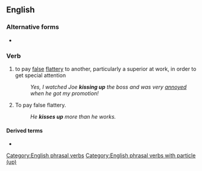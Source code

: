 ==English==

===Alternative forms===
* {{l|en|kiss-up}}

===Verb===
{{head|en|verb|head=[[kiss]] [[up]]}}

# {{label|en|transitive|idiomatic}} to pay [[false]] [[flattery]] to another, particularly a superior at work, in order to get special attention
#: ''Yes, I watched Joe '''kissing up''' the boss and was very [[annoyed]] when he got my promotion!''
# {{label|en|intransitive|idiomatic}} To pay false flattery.
#: ''He '''kisses up''' more than he works.''

====Derived terms====
* {{l|en|kiss up to}}

[[Category:English phrasal verbs]]
[[Category:English phrasal verbs with particle (up)]]